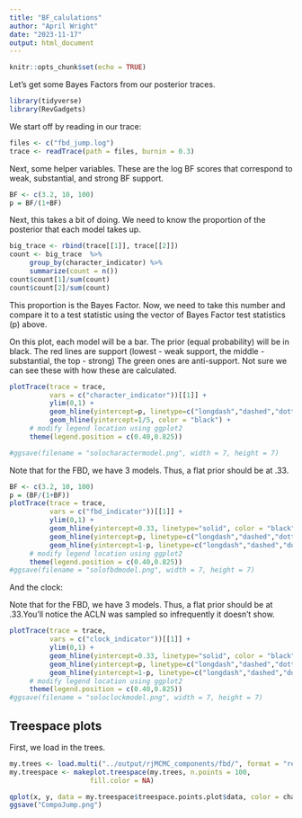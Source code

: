 ```yaml
---
title: "BF_calulations"
author: "April Wright"
date: "2023-11-17"
output: html_document
---
```


```r
knitr::opts_chunk$set(echo = TRUE)
```

Let's get some Bayes Factors from our posterior traces.

```r
library(tidyverse)
library(RevGadgets)
```

We start off by reading in our trace:

```r
files <- c("fbd_jump.log")
trace <- readTrace(path = files, burnin = 0.3)
```


Next, some helper variables. These are the log BF scores that correspond to weak, substantial, and strong BF support.

```r
BF <- c(3.2, 10, 100)
p = BF/(1+BF)
```

Next, this takes a bit of doing. We need to know the proportion of the posterior that each model takes up. 

```r
big_trace <- rbind(trace[[1]], trace[[2]])
count <- big_trace  %>% 
     group_by(character_indicator) %>% 
     summarize(count = n())
count$count[1]/sum(count)
count$count[2]/sum(count)
```
This proportion is the Bayes Factor. Now, we need to take this number and compare it to a test statistic using the vector of Bayes Factor test statistics (p) above.

On this plot, each model will be a bar. The prior (equal probability) will be in black. The red lines are support (lowest - weak support, the middle - substantial, the top - strong) The green ones are anti-support. Not sure we can see these with how these are calculated.

```r

plotTrace(trace = trace,
          vars = c("character_indicator"))[[1]] +
          ylim(0,1) +
          geom_hline(yintercept=p, linetype=c("longdash","dashed","dotted"), color = "black") +
          geom_hline(yintercept=1/5, color = "black") +
     # modify legend location using ggplot2
     theme(legend.position = c(0.40,0.825))

#ggsave(filename = "solocharactermodel.png", width = 7, height = 7)
```
Note that for the FBD, we have 3 models. Thus, a flat prior should be at .33.
```r
BF <- c(3.2, 10, 100)
p = (BF/(1+BF))
plotTrace(trace = trace,
          vars = c("fbd_indicator"))[[1]] +
          ylim(0,1) +
          geom_hline(yintercept=0.33, linetype="solid", color = "black") +
          geom_hline(yintercept=p, linetype=c("longdash","dashed","dotted"), color = "red") +
          geom_hline(yintercept=1-p, linetype=c("longdash","dashed","dotted"), color = "green") +
     # modify legend location using ggplot2
     theme(legend.position = c(0.40,0.825))
#ggsave(filename = "solofbdmodel.png", width = 7, height = 7)

```

And the clock:

Note that for the FBD, we have 3 models. Thus, a flat prior should be at .33.You'll notice the ACLN was sampled so infrequently it doesn't show.
```r
plotTrace(trace = trace,
          vars = c("clock_indicator"))[[1]] +
          ylim(0,1) +
          geom_hline(yintercept=0.33, linetype="solid", color = "black") +
          geom_hline(yintercept=p, linetype=c("longdash","dashed","dotted"), color = "red") +
          geom_hline(yintercept=1-p, linetype=c("longdash","dashed","dotted"), color = "green") +
     # modify legend location using ggplot2
     theme(legend.position = c(0.40,0.825))
#ggsave(filename = "soloclockmodel.png", width = 7, height = 7)

```

## Treespace plots

First, we load in the trees. 

```r

my.trees <- load.multi("../output/rjMCMC_components/fbd/", format = "revbayes", trim = 10)
my.treespace <- makeplot.treespace(my.trees, n.points = 100,
                    fill.color = NA)

```


```r
qplot(x, y, data = my.treespace$treespace.points.plot$data, color = chain) +theme_bw()
ggsave("CompoJump.png")
```